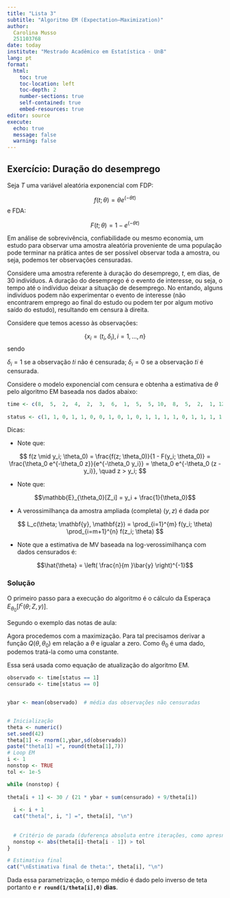 ```yaml
---
title: "Lista 3"
subtitle: "Algoritmo EM (Expectation–Maximization)"
author: 
  Carolina Musso
  251103768
date: today
institute: "Mestrado Acadêmico em Estatística - UnB"
lang: pt
format: 
  html:
    toc: true
    toc-location: left
    toc-depth: 2
    number-sections: true
    self-contained: true
    embed-resources: true
editor: source
execute:
  echo: true
  message: false
  warning: false
---
```


## Exercício: Duração do desemprego

Seja $T$ uma variável aleatória exponencial com FDP:

$$
f(t;\theta) = \theta e^{(-\theta t)}
$$
e FDA:

$$
F(t;\theta) = 1 - e^{(-\theta t)}
$$

Em análise de sobrevivência, confiabilidade ou mesmo economia, um estudo para observar uma amostra aleatória proveniente de uma população pode terminar na prática antes de ser possível observar toda a amostra, ou seja, podemos ter observações censuradas.

Considere uma amostra referente à duração do desemprego, $t$, em dias, de 30 indivíduos. A duração do desemprego é o evento de interesse, ou seja, o tempo até o indíviduo deixar a situação de desemprego. No entando, alguns indivíduos podem não experimentar o evento de interesse (não encontrarem emprego ao final do estudo ou podem ter por algum motivo saído do estudo), resultando em censura à direita.

Considere que temos acesso às observações:

$$\{x_i = (t_i, \delta_i), i = 1, ..., n\}$$
sendo

$\delta_i = 1$ se a observação 𝑡𝑖 não é censurada;
$\delta_i = 0$ se a observação 𝑡𝑖 é censurada.

Considere o modelo exponencial com censura e obtenha a estimativa de $\theta$ pelo algoritmo EM baseada nos dados abaixo:

```r
time <- c(8,  5,  2,  4,  2,  3,  6,  1,  5,  5, 10,  8,  5,  2,  1, 12,  4,  2, 4,  2,  7,  1,  6,  3,  9,  8,  3,  2, 14,  4)
  
status <- c(1, 1, 0, 1, 1, 0, 0, 1, 0, 1, 0, 1, 1, 1, 1, 0, 1, 1, 1, 1, 0, 1, 0, 1, 0, 1, 1, 1, 1, 1)  
```
Dicas:

- Note que:

$$
f(z \mid y_i; \theta_0) = \frac{f(z; \theta_0)}{1 - F(y_i; \theta_0)} = \frac{\theta_0 e^{-\theta_0 z}}{e^{-\theta_0 y_i}} = \theta_0 e^{-\theta_0 (z - y_i)}, \quad z > y_i;
$$

- Note que: 

$$\mathbb{E}_{\theta_0}[Z_i] = y_i + \frac{1}{\theta_0}$$

- A verossimilhança da amostra ampliada (completa) $(y,z)$ é dada por

$$
L_c(\theta; \mathbf{y}, \mathbf{z}) = \prod_{i=1}^{m} f(y_i; \theta) \prod_{i=m+1}^{n} f(z_i; \theta)
$$


- Note que a estimativa de MV baseada na log-verossimilhança com dados censurados é:

$$\hat{\theta} = \left( \frac{n}{m }\bar{y} \right)^{-1}$$

### Solução

O primeiro passo para a execução do algoritmo é o cálculo da Esperaça $E_{\theta_0}[l^c{(\theta;Z, y)}]$.


```{=tex}
\begin{align}
\ell_c(\theta; \mathbf{y}, \mathbf{z}) 
&= \log L_c(\theta; \mathbf{y}, \mathbf{z}) \\
&= \log \left( \prod_{i=1}^{m} \theta e^{-\theta y_i} \prod_{i=m+1}^{n} \theta e^{-\theta z_i} \right)\\
&= n \log(\theta) - \theta \left( \sum_{i=1}^{m} y_i + \sum_{i=m+1}^{n} z_i \right)
\end{align}
```


Segundo o exemplo das notas de aula:

```{=tex}
\begin{align}
Q(\theta, \theta_0) 
&= \mathbb{E}_{\theta_0} \left[ \ell_c(\theta; \mathbf{y}, \mathbf{z}) \right] \\
&= n \log(\theta) - \theta \left( \sum_{i=1}^{m} y_i + \sum_{i=m+1}^{n} \mathbb{E}_{\theta_0}[Z_i] \right)
\end{align}
```



```{=tex}
\text{Como } \mathbb{E}_{\theta_0}[Z_i] = z_i + \frac{1}{\theta_0}, \text{ então:}
```



```{=tex}
\begin{align}
Q(\theta, \theta_0) 
&= n \log(\theta) - \theta \left( \bar{y}m + \sum_{i=m+1}^{n} z_i + (n - m) \frac{1}{\theta_0} \right)
\end{align}
```


Agora procedemos com a maximização. Para tal precisamos derivar a função $Q(\theta, \theta_0)$ em relação a $\theta$ e igualar a zero. Como $\theta_0$ é uma dado, podemos tratá-la como uma constante.

```{=tex}
\begin{align}
\Rightarrow \quad
\hat{\theta} 
&= \frac{n}{m \bar{y} + \sum_{i=m+1}^{n} z_i + (n - m) \frac{1}{\theta_0}}
\end{align}
```


Essa será usada como equação de atualização do algoritmo EM.

```r

observado <- time[status == 1]
censurado <- time[status == 0]


ybar <- mean(observado)  # média das observações não censuradas


# Inicialização
theta <- numeric()
set.seed(42)
theta[1] <- rnorm(1,ybar,sd(observado))
paste("theta[1] =", round(theta[1],7))
# Loop EM
i <- 1
nonstop <- TRUE
tol <- 1e-5

while (nonstop) {
  
theta[i + 1] <- 30 / (21 * ybar + sum(censurado) + 9/theta[i])
  
  i <- i + 1
  cat("theta[", i, "] =", theta[i], "\n")
  
  
  # Critério de parada (duferença absoluta entre iterações, como apresntado no exemplo em aula)
  nonstop <- abs(theta[i]-theta[i - 1]) > tol
}
```

```r

# Estimativa final
cat("\nEstimativa final de theta:", theta[i], "\n")

```

Dada essa parametrização, o tempo médio é dado pelo inverso de teta portanto e  **`r round(1/theta[i],0)` dias**. 


